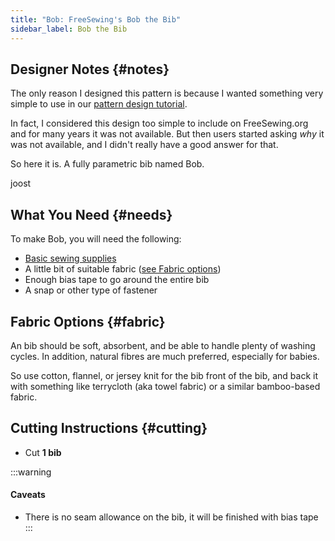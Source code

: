 ```yaml
---
title: "Bob: FreeSewing's Bob the Bib"
sidebar_label: Bob the Bib
---
```


<DesignInfo design="bob" />

## Designer Notes {#notes}

The only reason I designed this pattern is because I wanted something very
simple to use in our [pattern design
tutorial](https://freesewing.dev/tutorials/pattern-design).

In fact, I considered this design too simple to include on FreeSewing.org and
for many years it was not available.
But then users started asking _why_ it was not available, and I didn't really
have a good answer for that.

So here it is. A fully parametric bib named Bob.

joost

## What You Need {#needs}

To make Bob, you will need the following:

- [Basic sewing supplies](/docs/sewing/basic-sewing-supplies)
- A little bit of suitable fabric ([see Fabric options](/docs/designs/aaron/fabric))
- Enough bias tape to go around the entire bib
- A snap or other type of fastener

## Fabric Options {#fabric}

An bib should be soft, absorbent, and be able to handle plenty of washing cycles.
In addition, natural fibres are much preferred, especially for babies.

So use cotton, flannel, or jersey knit for the bib front of the bib, and back it with
something like terrycloth (aka towel fabric) or a similar bamboo-based fabric.

## Cutting Instructions {#cutting}

- Cut **1 bib**

:::warning

#### Caveats

- There is no seam allowance on the bib, it will be finished with bias tape
  :::
